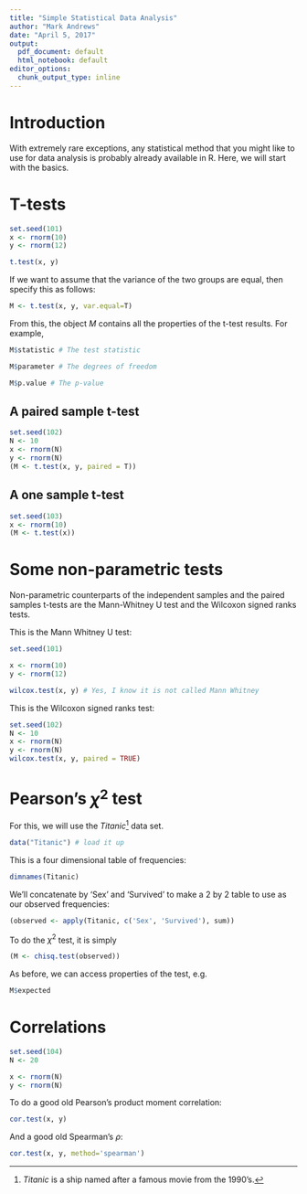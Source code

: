 ```yaml
---
title: "Simple Statistical Data Analysis"
author: "Mark Andrews"
date: "April 5, 2017"
output:
  pdf_document: default
  html_notebook: default
editor_options:
  chunk_output_type: inline
---
```


# Introduction

With extremely rare exceptions, any statistical method that you might like to use for data analysis is probably already available in R. Here, we will start with the basics.

# T-tests

```r
set.seed(101)
x <- rnorm(10)
y <- rnorm(12)

t.test(x, y)
```

If we want to assume that the variance of the two groups are equal, then specify this as follows:
```r
M <- t.test(x, y, var.equal=T)
```

From this, the object *M* contains all the properties of the t-test results. For example, 
```r
M$statistic # The test statistic

M$parameter # The degrees of freedom

M$p.value # The p-value
```

## A paired sample t-test 
```r
set.seed(102)
N <- 10
x <- rnorm(N)
y <- rnorm(N)
(M <- t.test(x, y, paired = T))
```

## A one sample t-test 
```r
set.seed(103)
x <- rnorm(10)
(M <- t.test(x))
```

# Some non-parametric tests

Non-parametric counterparts of the independent samples and the paired samples t-tests are the Mann-Whitney U test and the Wilcoxon signed ranks tests.

This is the Mann Whitney U test:

```r
set.seed(101)

x <- rnorm(10)
y <- rnorm(12)

wilcox.test(x, y) # Yes, I know it is not called Mann Whitney
```

This is the Wilcoxon signed ranks test:
```r
set.seed(102)
N <- 10
x <- rnorm(N)
y <- rnorm(N)
wilcox.test(x, y, paired = TRUE) 
```

# Pearson's $\chi^2$ test

For this, we will use the *Titanic*[^titanic] data set. 
```r
data("Titanic") # load it up
```
This is a four dimensional table of frequencies:
```r
dimnames(Titanic)
```
We'll concatenate by 'Sex' and 'Survived' to make a 2 by 2 table to use as our observed frequencies:
```r
(observed <- apply(Titanic, c('Sex', 'Survived'), sum))
```

To do the $\chi^2$ test, it is simply
```r
(M <- chisq.test(observed))
```
As before, we can access properties of the test, e.g.
```r
M$expected
```

# Correlations
```r
set.seed(104)
N <- 20

x <- rnorm(N)
y <- rnorm(N)
```

To do a good old Pearson's product moment correlation:
```r
cor.test(x, y)
```
And a good old Spearman's $\rho$:
```r
cor.test(x, y, method='spearman')
```


[^titanic]: *Titanic* is a ship named after a famous movie from the 1990's.